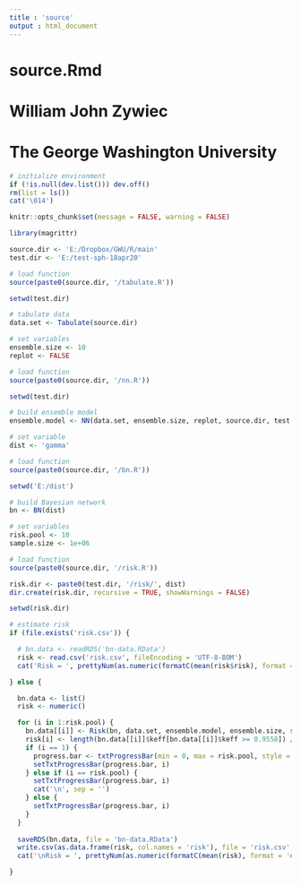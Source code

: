 ```yaml
---
title : 'source'
output : html_document
---
```


# source.Rmd
#
# William John Zywiec
# The George Washington University

```r

# initialize environment
if (!is.null(dev.list())) dev.off()
rm(list = ls())
cat('\014')

```

```r

knitr::opts_chunk$set(message = FALSE, warning = FALSE)

library(magrittr)

source.dir <- 'E:/Dropbox/GWU/R/main'
test.dir <- 'E:/test-sph-18apr20'

```

```r

# load function
source(paste0(source.dir, '/tabulate.R'))

setwd(test.dir)

# tabulate data
data.set <- Tabulate(source.dir)

```

```r

# set variables
ensemble.size <- 10
replot <- FALSE

# load function
source(paste0(source.dir, '/nn.R'))

setwd(test.dir)

# build ensemble model
ensemble.model <- NN(data.set, ensemble.size, replot, source.dir, test.dir)

```

```r

# set variable
dist <- 'gamma'

# load function
source(paste0(source.dir, '/bn.R'))

setwd('E:/dist')

# build Bayesian network
bn <- BN(dist)

```

```r

# set variables
risk.pool <- 10
sample.size <- 1e+06

# load function
source(paste0(source.dir, '/risk.R'))

risk.dir <- paste0(test.dir, '/risk/', dist)
dir.create(risk.dir, recursive = TRUE, showWarnings = FALSE)

setwd(risk.dir)

# estimate risk
if (file.exists('risk.csv')) {

  # bn.data <- readRDS('bn-data.RData')
  risk <- read.csv('risk.csv', fileEncoding = 'UTF-8-BOM')
  cat('Risk = ', prettyNum(as.numeric(formatC(mean(risk$risk), format = 'e', digits = 4)), drop0trailing = TRUE), ' (n = ', nrow(risk), ')\n', sep = '')

} else {

  bn.data <- list()
  risk <- numeric()

  for (i in 1:risk.pool) {
    bn.data[[i]] <- Risk(bn, data.set, ensemble.model, ensemble.size, sample.size)
    risk[i] <- length(bn.data[[i]]$keff[bn.data[[i]]$keff >= 0.9558]) / sample.size # USL = 0.9558
    if (i == 1) {
      progress.bar <- txtProgressBar(min = 0, max = risk.pool, style = 3)
      setTxtProgressBar(progress.bar, i)
    } else if (i == risk.pool) {
      setTxtProgressBar(progress.bar, i)
      cat('\n', sep = '')
    } else {
      setTxtProgressBar(progress.bar, i)
    }
  }
  
  saveRDS(bn.data, file = 'bn-data.RData')
  write.csv(as.data.frame(risk, col.names = 'risk'), file = 'risk.csv', row.names = FALSE)
  cat('\nRisk = ', prettyNum(as.numeric(formatC(mean(risk), format = 'e', digits = 4)), drop0trailing = TRUE), ' (n = ', length(risk), ')\n', sep = '')

}

```

